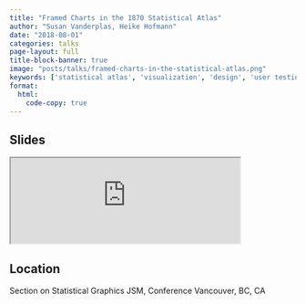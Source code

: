 ```yaml
---
title: "Framed Charts in the 1870 Statistical Atlas"
author: "Susan Vanderplas, Heike Hofmann"
date: "2018-08-01"
categories: talks
page-layout: full
title-block-banner: true
image: "posts/talks/framed-charts-in-the-statistical-atlas.png"
keywords: ['statistical atlas', 'visualization', 'design', 'user testing', 'public data', 'Talk']
format:
  html:
    code-copy: true
---
```

 
## Slides

<iframe src='https://srvanderplas.github.io/Presentation-Archive/JSM2018/Framed.html#1' height='auto' width='80%'>
                        </iframe>
## Location
Section on Statistical Graphics
JSM, Conference
Vancouver, BC, CA
